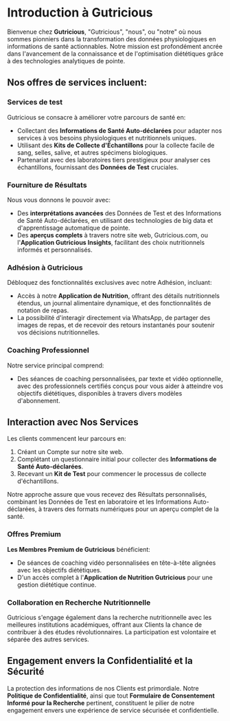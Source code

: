 
# Introduction à Gutricious 

Bienvenue chez **Gutricious**, "Gutricious", "nous", ou "notre" où nous sommes pionniers dans la transformation des données physiologiques en informations de santé actionnables. Notre mission est profondément ancrée dans l'avancement de la connaissance et de l'optimisation diététiques grâce à des technologies analytiques de pointe.

## Nos offres de services incluent:

### Services de test
Gutricious se consacre à améliorer votre parcours de santé en:

- Collectant des **Informations de Santé Auto-déclarées** pour adapter nos services à vos besoins physiologiques et nutritionnels uniques.
- Utilisant des **Kits de Collecte d'Échantillons** pour la collecte facile de sang, selles, salive, et autres spécimens biologiques.
- Partenariat avec des laboratoires tiers prestigieux pour analyser ces échantillons, fournissant des **Données de Test** cruciales.

### Fourniture de Résultats
Nous vous donnons le pouvoir avec:

- Des **interprétations avancées** des Données de Test et des Informations de Santé Auto-déclarées, en utilisant des technologies de big data et d'apprentissage automatique de pointe.
- Des **aperçus complets** à travers notre site web, Gutricious.com, ou l'**Application Gutricious Insights**, facilitant des choix nutritionnels informés et personnalisés.

### Adhésion à Gutricious
Débloquez des fonctionnalités exclusives avec notre Adhésion, incluant:

- Accès à notre **Application de Nutrition**, offrant des détails nutritionnels étendus, un journal alimentaire dynamique, et des fonctionnalités de notation de repas.
- La possibilité d'interagir directement via WhatsApp, de partager des images de repas, et de recevoir des retours instantanés pour soutenir vos décisions nutritionnelles.

### Coaching Professionnel
Notre service principal comprend:

- Des séances de coaching personnalisées, par texte et vidéo optionnelle, avec des professionnels certifiés conçus pour vous aider à atteindre vos objectifs diététiques, disponibles à travers divers modèles d'abonnement.

## Interaction avec Nos Services

Les clients commencent leur parcours en:

1. Créant un Compte sur notre site web.
2. Complétant un questionnaire initial pour collecter des **Informations de Santé Auto-déclarées**.
3. Recevant un **Kit de Test** pour commencer le processus de collecte d'échantillons.

Notre approche assure que vous recevez des Résultats personnalisés, combinant les Données de Test en laboratoire et les Informations Auto-déclarées, à travers des formats numériques pour un aperçu complet de la santé.

### Offres Premium

**Les Membres Premium de Gutricious** bénéficient:

- De séances de coaching vidéo personnalisées en tête-à-tête alignées avec les objectifs diététiques.
- D'un accès complet à l'**Application de Nutrition Gutricious** pour une gestion diététique continue.

### Collaboration en Recherche Nutritionnelle

Gutricious s'engage également dans la recherche nutritionnelle avec les meilleures institutions académiques, offrant aux Clients la chance de contribuer à des études révolutionnaires. La participation est volontaire et séparée des autres services.

## Engagement envers la Confidentialité et la Sécurité

La protection des informations de nos Clients est primordiale. Notre **Politique de Confidentialité**, ainsi que tout **Formulaire de Consentement Informé pour la Recherche** pertinent, constituent le pilier de notre engagement envers une expérience de service sécurisée et confidentielle.
